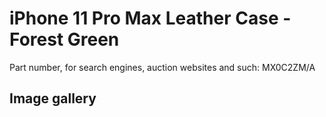 
# iPhone 11 Pro Max Leather Case - Forest Green

Part number, for search engines, auction websites and such: MX0C2ZM/A

## Image gallery

<div style={{ width: "768px" }}>
  <GalleryComponent
    images={[
      {
        original: "/everysource/MX0C2.png",
        thumbnail: "/everypreview/MX0C2.png",
      },
      {
        original: "/everysource/MX0C2_AV1.png",
        thumbnail: "/everypreview/MX0C2_AV1.png",
      },
      {
        original: "/everysource/MX0C2_AV2.png",
        thumbnail: "/everypreview/MX0C2_AV2.png",
      },
      {
        original: "/everysource/MX0C2_AV3.png",
        thumbnail: "/everypreview/MX0C2_AV3.png",
      },
      {
        original: "/everysource/MX0C2_AV4.png",
        thumbnail: "/everypreview/MX0C2_AV4.png",
      },
      {
        original: "/everysource/MX0C2_AV5.png",
        thumbnail: "/everypreview/MX0C2_AV5.png",
      }
    ]}
  />
</div>